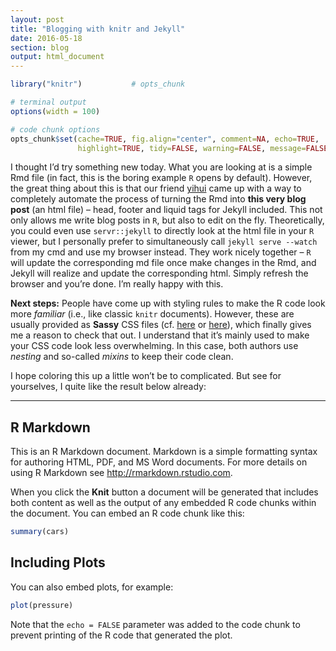 ```yaml
---
layout: post
title: "Blogging with knitr and Jekyll"
date: 2016-05-18
section: blog
output: html_document
---
```


```r
library("knitr")           # opts_chunk

# terminal output
options(width = 100)

# code chunk options
opts_chunk$set(cache=TRUE, fig.align="center", comment=NA, echo=TRUE,
               highlight=TRUE, tidy=FALSE, warning=FALSE, message=FALSE)
```

I thought I'd try something new today. What you are looking at is a simple Rmd file (in fact, this is the boring example `R` opens by default). However, the great thing about this is that our friend [yihui](https://github.com/yihui/knitr-jekyll) came up with a way to completely automate the process of turning the Rmd into **this very blog post** (an html file) -- head, footer and liquid tags for Jekyll included. This not only allows me write blog posts in `R`, but also to edit on the fly. Theoretically, you could even use `servr::jekyll` to directly look at the html file in your `R` viewer, but I personally prefer to simultaneously call `jekyll serve --watch` from my cmd and use my browser instead. They work nicely together -- `R` will update the corresponding md file once make changes in the Rmd, and Jekyll will realize and update the corresponding html. Simply refresh the browser and you're done. I'm really happy with this.

**Next steps:** People have come up with styling rules to make the R code look more *familiar* (i.e., like classic `knitr` documents). However, these are usually provided as **Sassy** CSS files (cf. [here](https://github.com/AndySouth/andysouth.github.io/blob/master/_scss/_highlights.scss) or [here](https://github.com/yihui/knitr-jekyll/blob/gh-pages/_sass/_syntax-highlighting.scss)), which finally gives me a reason to check that out. I understand that it's mainly used to make your CSS code look less overwhelming. In this case, both authors use *nesting* and so-called *mixins* to keep their code clean. 

I hope coloring this up a little won't be to complicated. But see for yourselves, I quite like the result below already:   
<hr>

## R Markdown

This is an R Markdown document. Markdown is a simple formatting syntax for authoring HTML, PDF, and MS Word documents. For more details on using R Markdown see <http://rmarkdown.rstudio.com>.

When you click the **Knit** button a document will be generated that includes both content as well as the output of any embedded R code chunks within the document. You can embed an R code chunk like this:

```r
summary(cars)
```

## Including Plots

You can also embed plots, for example:

```r
plot(pressure)
```

Note that the `echo = FALSE` parameter was added to the code chunk to prevent printing of the R code that generated the plot.
